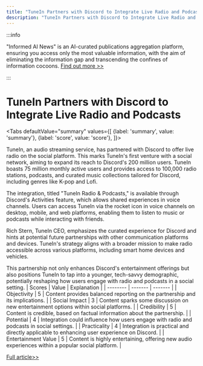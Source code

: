 ```yaml
---
title: "TuneIn Partners with Discord to Integrate Live Radio and Podcasts"
description: "TuneIn Partners with Discord to Integrate Live Radio and Podcasts"
---
```



:::info

"Informed AI News" is an AI-curated publications aggregation platform, ensuring you access only the most valuable information, with the aim of eliminating the information gap and transcending the confines of information cocoons.  [Find out more >>](/docs/guides)

:::

# TuneIn Partners with Discord to Integrate Live Radio and Podcasts


<Tabs
	defaultValue="summary"
	values={[
	{label: 'summary', value: 'summary'},
	{label: 'score', value: 'score'},
]}>
<TabItem value="summary">


TuneIn, an audio streaming service, has partnered with Discord to offer live radio on the social platform. This marks TuneIn's first venture with a social network, aiming to expand its reach to Discord's 200 million users. TuneIn boasts 75 million monthly active users and provides access to 100,000 radio stations, podcasts, and curated music collections tailored for Discord, including genres like K-pop and Lofi.

The integration, titled "TuneIn Radio & Podcasts," is available through Discord's Activities feature, which allows shared experiences in voice channels. Users can access TuneIn via the rocket icon in voice channels on desktop, mobile, and web platforms, enabling them to listen to music or podcasts while interacting with friends.

Rich Stern, TuneIn CEO, emphasizes the curated experience for Discord and hints at potential future partnerships with other communication platforms and devices. TuneIn's strategy aligns with a broader mission to make radio accessible across various platforms, including smart home devices and vehicles.

This partnership not only enhances Discord's entertainment offerings but also positions TuneIn to tap into a younger, tech-savvy demographic, potentially reshaping how users engage with radio and podcasts in a social setting.
</TabItem>
<TabItem value="score">
	| Scores     | Value   | Explanation |
	| -------- | ------- | ------- |
	| Objectivity  | 5    | Content provides balanced reporting on the partnership and its implications.    |
	| Social Impact | 3     | Content sparks some discussion on new entertainment options within social platforms.    |
	| Credibility    | 5    | Content is credible, based on factual information about the partnership.    |
	| Potential    | 4    | Integration could influence how users engage with radio and podcasts in social settings.    |
	| Practicality    | 4    | Integration is practical and directly applicable to enhancing user experience on Discord.    |
	| Entertainment Value    | 5    | Content is highly entertaining, offering new audio experiences within a popular social platform.    |
</TabItem>
</Tabs>

[Full article>>](https://techcrunch.com/2024/06/04/discord-and-tunein-partner-to-bring-live-radio-to-the-social-platform/)
